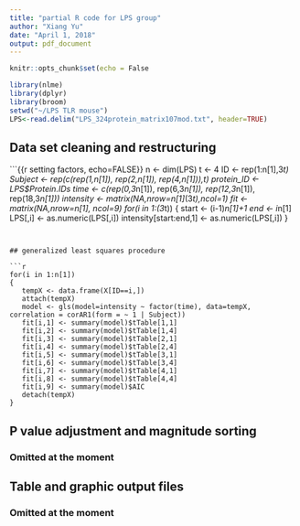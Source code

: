 ---
title: "partial R code for LPS group"
author: "Xiang Yu"
date: "April 1, 2018"
output: pdf_document
---

```{r setup, include=FALSE}
knitr::opts_chunk$set(echo = False
```


```{r lps}
library(nlme)
library(dplyr)
library(broom)
setwd("~/LPS TLR mouse")
LPS<-read.delim("LPS_324protein_matrix107mod.txt", header=TRUE)
```

## Data set cleaning and restructuring


```{{r setting factors, echo=FALSE}}
n <- dim(LPS)
t <- 4
ID <- rep(1:n[1],3*t)
Subject <- rep(c(rep(1,n[1]), rep(2,n[1]), rep(4,n[1])),t)
protein_ID <- LPS$Protein.IDs
time <- c(rep(0,3*n[1]), rep(6,3*n[1]), rep(12,3*n[1]), rep(18,3*n[1]))
intensity <- matrix(NA,nrow=n[1]*(3*t),ncol=1)
fit       <- matrix(NA,nrow=n[1],    ncol=9)
for(i in 1:(3*t))
{
   start <- (i-1)*n[1]+1
   end   <-  i*n[1]
   LPS[,i] <- as.numeric(LPS[,i])
   intensity[start:end,1] <- as.numeric(LPS[,i])
}

```


## generalized least squares procedure 

```{r intensity, echo=FALSE}
for(i in 1:n[1])
{
   tempX <- data.frame(X[ID==i,])
   attach(tempX)
   model <- gls(model=intensity ~ factor(time), data=tempX, correlation = corAR1(form = ~ 1 | Subject))
   fit[i,1] <- summary(model)$tTable[1,1]
   fit[i,2] <- summary(model)$tTable[1,4]
   fit[i,3] <- summary(model)$tTable[2,1]
   fit[i,4] <- summary(model)$tTable[2,4]
   fit[i,5] <- summary(model)$tTable[3,1]
   fit[i,6] <- summary(model)$tTable[3,4]
   fit[i,7] <- summary(model)$tTable[4,1]
   fit[i,8] <- summary(model)$tTable[4,4]
   fit[i,9] <- summary(model)$AIC
   detach(tempX)
}
```

## P value adjustment and magnitude sorting
### Omitted at the moment

## Table and graphic output files
### Omitted at the moment

